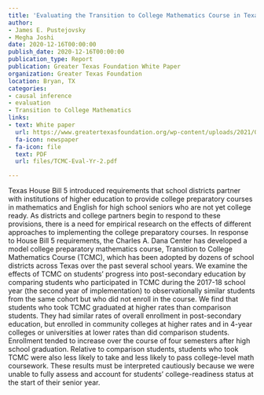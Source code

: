 ```yaml
---
title: 'Evaluating the Transition to College Mathematics Course in Texas high schools: Findings from the second year of implementation'
author:
- James E. Pustejovsky
- Megha Joshi
date: 2020-12-16T00:00:00
publish_date: 2020-12-16T00:00:00
publication_type: Report
publication: Greater Texas Foundation White Paper
organization: Greater Texas Foundation
location: Bryan, TX
categories:
- causal inference
- evaluation
- Transition to College Mathematics
links:
- text: White paper
  url: https://www.greatertexasfoundation.org/wp-content/uploads/2021/08/Pustejovsky-White-Paper-2020-REVISED.pdf
  fa-icon: newspaper
- fa-icon: file
  text: PDF
  url: files/TCMC-Eval-Yr-2.pdf

---
```



Texas House Bill 5 introduced requirements that school districts partner with institutions of higher education to provide college preparatory courses in mathematics and English for high school seniors who are not yet college ready. As districts and college partners begin to respond to these provisions, there is a need for empirical research on the effects of different approaches to implementing the college preparatory courses. In response to House Bill 5 requirements, the Charles A. Dana Center has developed a model college preparatory mathematics course, Transition to College Mathematics Course (TCMC), which has been adopted by dozens of school districts across Texas over the past several school years. We examine the effects of TCMC on students’ progress into post-secondary education by comparing students who participated in TCMC during the 2017-18 school year (the second year of implementation) to observationally similar students from the same cohort but who did not enroll in the course. We find that students who took TCMC graduated at higher rates than comparison students. They had similar rates of overall enrollment in post-secondary education, but enrolled in community colleges at higher rates and in 4-year colleges or universities at lower rates than did comparison students. Enrollment tended to increase over the course of four semesters after high school graduation. Relative to comparison students, students who took TCMC were also less likely to take and less likely to pass college-level math coursework. These results must be interpreted cautiously because we were unable to fully assess and account for students’ college-readiness status at the start of their senior year.

